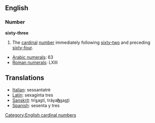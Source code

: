 ==English==
=== Number ===
'''sixty-three'''

#The [[cardinal]] [[number]] immediately following [[sixty-two]] and preceding [[sixty-four]].

*[[w:Arabic Numerals|Arabic numerals]]: 63
*[[w:Roman numerals|Roman numerals]]: LXIII

==Translations==
*[[Italian]]: sessantatrè
*[[Latin]]: sexaginta tres
*[[Sanskrit]]: tri<u>s</u>a<u>s</u>ti, tráya<u>'''h'''s</u>a<u>st</u>i
*[[Spanish]]: sesenta y tres

[[Category:English cardinal numbers]]